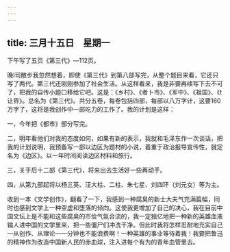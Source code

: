 ```yaml
---
---
---
```

title: 三月十五日　星期一
---




下午写了五页《第三代》―112页。

晚I司散步我忽然想着，即使《第三代》到第八部写完，从整个题目来看，它还只写了两代。第三代还刚刚参加了社会生活。从这样看来，我是非要再续写下去不可了，把我的自传小题口移给它吧。这是：《乡村》、《者卜市》、《军中》、《祖国》、《t让界》。总名为《第三代》。共分五卷，每卷包括四部，每部以八万字计，这要160万字了，这将是我创作中一部吃力的工作了。我的计划是这样：

一，今年把《都市》部分写完。

二，明年看他们对我的态度如何，如果有新的表示，我就和毛泽东作一次谈话，把我的计划说明，我预备写一部以边区为题材的小说，着重于政治报导宣传性，就定名为《边区》。以一年时间阅读边区材料和旅行。

三，关于后十二部《第三代》，将来出去生活好一些再动手。

四，从第九部起将以杨三英、汪大柱、二柱、朱七星、刘四环（刘元女）等为主。

收到一本《文学创作》，翻看了一下，我感到一种腐臭的新士大夫气充满篇幅，同时也感到文学上一种空虚和堕落的倾向。这使我更增加了自己的决心，我在目前中国文坛上是不能和这些腐臭的市侩气氛合流的，我一定独亿地把一种新的英雄血液输人进中国的文学里来，把一些僵尸们冲洗干净。但此时我将怎样忍耐地充实自己―从创作、从理论―一分钟也不能浪费啊！一种英雄的事业等待着我！我要把鲁迅的精神作为改造中国新人民的赤血球，注入进每个有为的青年血管里去。